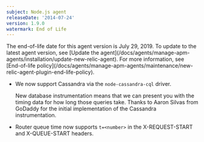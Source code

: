 ```yaml
---
subject: Node.js agent
releaseDate: '2014-07-24'
version: 1.9.0
watermark: End of Life
---
```


<Callout variant="important">
  The end-of-life date for this agent version is July 29, 2019. To update to the latest agent version, see [Update the agent](/docs/agents/manage-apm-agents/installation/update-new-relic-agent). For more information, see [End-of-life policy](/docs/agents/manage-apm-agents/maintenance/new-relic-agent-plugin-end-life-policy).
</Callout>

* We now support Cassandra via the `node-cassandra-cql` driver.

  New database instrumentation means that we can present you with the timing data for how long those queries take. Thanks to Aaron Silvas from GoDaddy for the initial implementation of the Cassandra instrumentation.
* Router queue time now supports `t=<number>` in the X-REQUEST-START and X-QUEUE-START headers.
